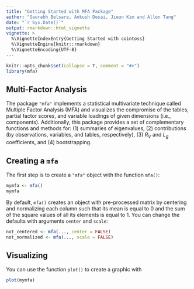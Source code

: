 ```yaml
---
title: "Getting Started with MFA Package"
author: "Saurabh Belsare, Ankush Desai, Jieun Kim and Allen Tang"
date: "`r Sys.Date()`"
output: rmarkdown::html_vignette
vignette: >
  %\VignetteIndexEntry{Getting Started with cointoss}
  %\VignetteEngine{knitr::rmarkdown}
  %\VignetteEncoding{UTF-8}
---
```


```r
knitr::opts_chunk$set(collapse = T, comment = "#>")
library(mfa)
```

## Multi-Factor Analysis

The package `"mfa"` implements a statistical multivariate technique called Multiple Factor Analysis (MFA) and visualizes the compromise of the tables, partial factor scores, and variable loadings of given dimensions (i.e., components). Additionally, this package provides a set of complementary functions and methods for: (1) summaries of eigenvalues, (2) contributions (by observations, variables, and tables, respectively), (3) $R_V$ and $L_g$ coefficients, and (4) bootstrapping. 

## Creating a `mfa`

The first step is to create a `"mfa"` object with the function `mfa()`:

```r
mymfa <- mfa()
mymfa
```

By default, `mfa()` creates an object with pre-processed matrix by centering and normalizing each column such that its mean is equal to 0 and the sum of the square values of all its elements is equal to 1. You can change the defaults with arguments `center` and `scale`:

```r
not_centered <- mfa(..., center = FALSE)
not_normalized <- mfa(..., scale = FALSE)
```

## Visualizing 

You can use the function `plot()` to create a graphic with
```r
plot(mymfa)
```




